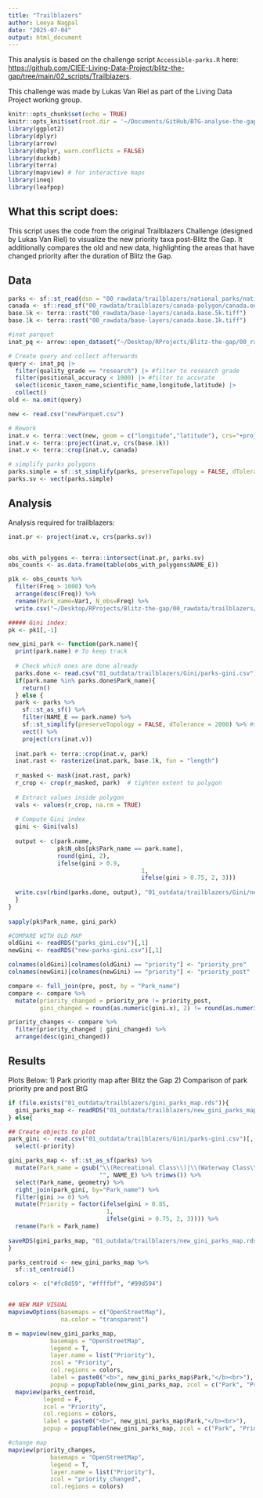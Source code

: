```yaml
---
title: "Trailblazers"
author: Leeya Nagpal
date: "2025-07-04"
output: html_document
---
```


This analysis is based on the challenge script `Accessible-parks.R` here: [https://github.com/CIEE-Living-Data-Project/blitz-the-gap/tree/main/02_scripts/Trailblazers](https://github.com/CIEE-Living-Data-Project/blitz-the-gap/tree/main/02_scripts/Trailblazers).

This challenge was made by Lukas Van Riel as part of the Living Data Project working group.

```r
knitr::opts_chunk$set(echo = TRUE)
knitr::opts_knit$set(root.dir = '~/Documents/GitHub/BTG-analyse-the-gap/')
library(ggplot2)
library(dplyr)
library(arrow)
library(dbplyr, warn.conflicts = FALSE)
library(duckdb)
library(terra)
library(mapview) # for interactive maps
library(ineq)
library(leafpop)
```

## What this script does:
This script uses the code from the original Trailblazers Challenge (designed by Lukas Van Riel) to visualize the new priority taxa post-Blitz the Gap. It additionally compares the old and new data, highlighting the areas that have changed priority after the duration of Blitz the Gap.


## Data

```r

parks <- sf::st_read(dsn = "00_rawdata/trailblazers/national_parks/national parks.shp")
canada <- sf::read_sf("00_rawdata/trailblazers/canada-polygon/canada.outline.shp")
base.5k <- terra::rast("00_rawdata/base-layers/canada.base.5k.tiff")
base.1k <- terra::rast("00_rawdata/base-layers/canada.base.1k.tiff")

#inat parquet
inat_pq <- arrow::open_dataset("~/Desktop/RProjects/Blitz-the-gap/00_rawdata/trailblazers/iNat/iNat_non_sensitive_data_Jan2025.parquet")

# Create query and collect afterwards
query <- inat_pq |> 
  filter(quality_grade == "research") |> #filter to research grade
  filter(positional_accuracy < 1000) |> #filter to accurate 
  select(iconic_taxon_name,scientific_name,longitude,latitude) |>
  collect()
old <- na.omit(query)

new <- read.csv("newParquet.csv")

# Rework
inat.v <- terra::vect(new, geom = c("longitude","latitude"), crs="+proj=longlat +ellps=WGS84")
inat.v <- terra::project(inat.v, crs(base.1k))
inat.v <- terra::crop(inat.v, canada)

# simplify parks polygons
parks.simple = sf::st_simplify(parks, preserveTopology = FALSE, dTolerance = 1000) # 1 km tolerance
parks.sv <- vect(parks.simple)


```

## Analysis

Analysis required for trailblazers:

```r
inat.pr <- project(inat.v, crs(parks.sv))


obs_with_polygons <- terra::intersect(inat.pr, parks.sv)
obs_counts <- as.data.frame(table(obs_with_polygons$NAME_E))

p1k <- obs_counts %>% 
  filter(Freq > 1000) %>% 
  arrange(desc(Freq)) %>% 
  rename(Park_name=Var1, N_obs=Freq) %>% 
  write.csv("~/Desktop/RProjects/Blitz-the-gap/00_rawdata/trailblazers/parks-observations/1k.csv")

##### Gini index:
pk <- pk1[,-1]

new_gini_park <- function(park.name){
  print(park.name) # To keep track
  
  # Check which ones are done already
  parks.done <- read.csv("01_outdata/trailblazers/Gini/parks-gini.csv")[,-1]
  if(park.name %in% parks.done$Park_name){
    return()
  } else {
  park <- parks %>% 
    sf::st_as_sf() %>% 
    filter(NAME_E == park.name) %>% 
    sf::st_simplify(preserveTopology = FALSE, dTolerance = 2000) %>% #simplify outline to 2k
    vect() %>% 
    project(crs(inat.v))
  
  inat.park <- terra::crop(inat.v, park)
  inat.rast <- rasterize(inat.park, base.1k, fun = "length")
  
  r_masked <- mask(inat.rast, park)
  r_crop <- crop(r_masked, park)  # tighten extent to polygon
  
  # Extract values inside polygon
  vals <- values(r_crop, na.rm = TRUE)
  
  # Compute Gini index
  gini <- Gini(vals)
  
  output <- c(park.name,
              pk$N_obs[pk$Park_name == park.name],
              round(gini, 2),
              ifelse(gini > 0.9, 
                                      1,
                                      ifelse(gini > 0.75, 2, 3)))
  
  write.csv(rbind(parks.done, output), "01_outdata/trailblazers/Gini/new-parks-gini.csv")
  }
}
 
sapply(pk$Park_name, gini_park)

#COMPARE WITH OLD MAP
oldGini <- readRDS("parks_gini.csv")[,1]
newGini <- readRDS("new-parks-gini.csv")[,1]

colnames(oldGini)[colnames(oldGini) == "priority"] <- "priority_pre"
colnames(newGini)[colnames(newGini) == "priority"] <- "priority_post"

compare <- full_join(pre, post, by = "Park_name")
compare <- compare %>%
  mutate(priority_changed = priority_pre != priority_post,
         gini_changed = round(as.numeric(gini.x), 2) != round(as.numeric(gini.y), 2))

priority_changes <- compare %>%
  filter(priority_changed | gini_changed) %>%
  arrange(desc(gini_changed))

```

## Results

Plots Below:
1) Park priority map after Blitz the Gap
2) Comparison of park priority pre and post BtG
```r

if (file.exists("01_outdata/trailblazers/gini_parks_map.rds")){
  gini_parks_map <- readRDS("01_outdata/trailblazers/new_gini_parks_map.rds")
} else{

## Create objects to plot
park_gini <- read.csv("01_outdata/trailblazers/Gini/parks-gini.csv")[,-1] %>% 
  select(-priority)

gini_parks_map <- sf::st_as_sf(parks) %>%
  mutate(Park_name = gsub("\\(Recreational Class\\)|\\(Waterway Class\\)|\\(Natural Environment Class\\)|\\(Natural Environment Class\\)|\\(Québec\\)",
                          "", NAME_E) %>% trimws()) %>% 
  select(Park_name, geometry) %>% 
  right_join(park_gini, by="Park_name") %>% 
  filter(gini >= 0) %>% 
  mutate(Priority = factor(ifelse(gini > 0.85, 
                            1,
                            ifelse(gini > 0.75, 2, 3)))) %>% 
  rename(Park = Park_name)
  
saveRDS(gini_parks_map, "01_outdata/trailblazers/new_gini_parks_map.rds")
}

parks_centroid <- new_gini_parks_map %>% 
  sf::st_centroid()

colors <- c("#fc8d59", "#ffffbf", "#99d594")


## NEW MAP VISUAL
mapviewOptions(basemaps = c("OpenStreetMap"),
               na.color = "transparent")

m = mapview(new_gini_parks_map, 
            basemaps = "OpenStreetMap",
            legend = T,
            layer.name = list("Priority"),
            zcol = "Priority",
            col.regions = colors,
            label = paste0("<b>", new_gini_parks_map$Park,"</b><br>"),
            popup = popupTable(new_gini_parks_map, zcol = c("Park", "Priority"))) +
  mapview(parks_centroid,
          legend = F,
          zcol = "Priority",
          col.regions = colors,
          label = paste0("<b>", new_gini_parks_map$Park,"</b><br>"),
          popup = popupTable(new_gini_parks_map, zcol = c("Park", "Priority")))

#change map
mapview(priority_changes, 
            basemaps = "OpenStreetMap",
            legend = T,
            layer.name = list("Priority"),
            zcol = "priority_changed",
            col.regions = colors)



```
